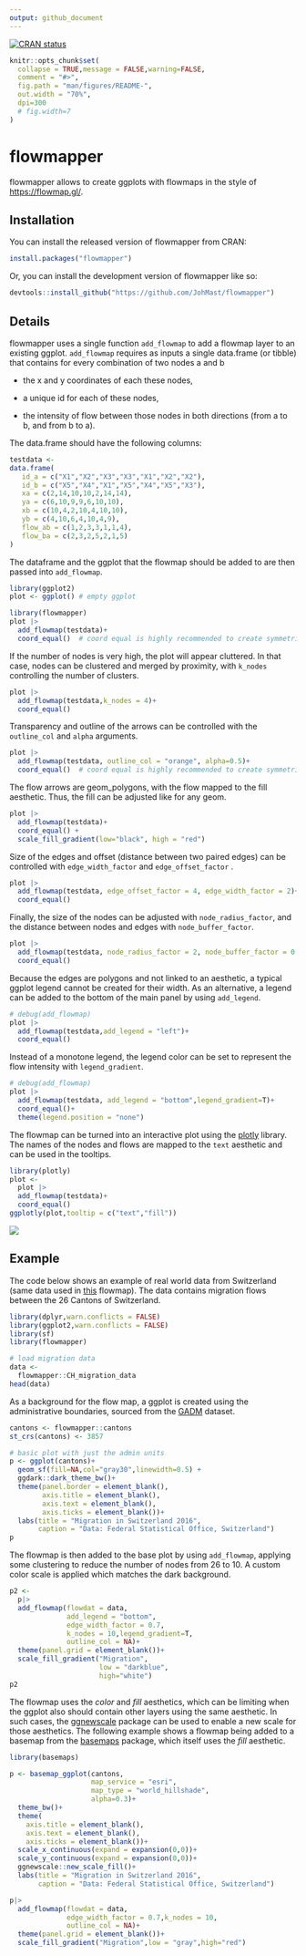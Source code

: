 ```yaml
---
output: github_document
---
```


[![CRAN status](https://www.r-pkg.org/badges/version/flowmapper)](https://CRAN.R-project.org/package=flowmapper)
<!-- [![CRAN downloads](https://cranlogs.r-pkg.org/badges/last-month/flowmapper?color=brightgreen)](https://CRAN.R-project.org/package=flowmapper) -->

```r
knitr::opts_chunk$set(
  collapse = TRUE,message = FALSE,warning=FALSE,
  comment = "#>",
  fig.path = "man/figures/README-",
  out.width = "70%",
  dpi=300
  # fig.width=7
)
```

# flowmapper

flowmapper allows to create ggplots with flowmaps in the style of <https://flowmap.gl/>.

## Installation

You can install the released version of flowmapper from CRAN:

``` r
install.packages("flowmapper")
```

Or, you can install the development version of flowmapper like so:

``` r
devtools::install_github("https://github.com/JohMast/flowmapper")
```

## Details

flowmapper uses a single function `add_flowmap` to add a flowmap layer to an existing ggplot. `add_flowmap` requires as inputs a single data.frame (or tibble) that contains for every combination of two nodes a and b

-   the x and y coordinates of each these nodes,

-   a unique id for each of these nodes,

-   the intensity of flow between those nodes in both directions (from a to b, and from b to a).

The data.frame should have the following columns:

```r

testdata <-
data.frame(
   id_a = c("X1","X2","X3","X3","X1","X2","X2"),
   id_b = c("X5","X4","X1","X5","X4","X5","X3"),
   xa = c(2,14,10,10,2,14,14),
   ya = c(6,10,9,9,6,10,10),
   xb = c(10,4,2,10,4,10,10),
   yb = c(4,10,6,4,10,4,9),
   flow_ab = c(1,2,3,3,1,1,4),
   flow_ba = c(2,3,2,5,2,1,5)
)

```

The dataframe and the ggplot that the flowmap should be added to are then passed into `add_flowmap`.

```r
library(ggplot2)
plot <- ggplot() # empty ggplot

library(flowmapper)
plot |>
  add_flowmap(testdata)+
  coord_equal()  # coord equal is highly recommended to create symmetric shapes
```

If the number of nodes is very high, the plot will appear cluttered. In that case, nodes can be clustered and merged by proximity, with `k_nodes` controlling the number of clusters.

```r
plot |>
  add_flowmap(testdata,k_nodes = 4)+
  coord_equal()
```

Transparency and outline of the arrows can be controlled with the `outline_col` and `alpha` arguments.

```r
plot |>
  add_flowmap(testdata, outline_col = "orange", alpha=0.5)+
  coord_equal()  # coord equal is highly recommended to create symmetric shapes
```

The flow arrows are geom_polygons, with the flow mapped to the fill aesthetic. Thus, the fill can be adjusted like for any geom.

```r
plot |>
  add_flowmap(testdata)+
  coord_equal() + 
  scale_fill_gradient(low="black", high = "red")
```

Size of the edges and offset (distance between two paired edges) can be controlled with `edge_width_factor` and `edge_offset_factor` .

```r
plot |>
  add_flowmap(testdata, edge_offset_factor = 4, edge_width_factor = 2)+
  coord_equal()
```

Finally, the size of the nodes can be adjusted with `node_radius_factor`, and the distance between nodes and edges with `node_buffer_factor`.

```r

plot |>
  add_flowmap(testdata, node_radius_factor = 2, node_buffer_factor = 0.5)+
  coord_equal()
```

Because the edges are polygons and not linked to an aesthetic, a typical ggplot legend cannot be created for their width. As an alternative, a legend can be added to the bottom of the main panel by using `add_legend`.

```r
# debug(add_flowmap)
plot |>
  add_flowmap(testdata,add_legend = "left")+
  coord_equal()
```

Instead of a monotone legend, the legend color can be set to represent the flow intensity with `legend_gradient`.

```r
# debug(add_flowmap)
plot |>
  add_flowmap(testdata, add_legend = "bottom",legend_gradient=T)+
  coord_equal()+
  theme(legend.position = "none")
```

The flowmap can be turned into an interactive plot using the [plotly](https://github.com/plotly/plotly.R) library. The names of the nodes and flows are mapped to the `text` aesthetic and can be used in the tooltips.

```r
library(plotly)
plot <- 
  plot |>
  add_flowmap(testdata)+
  coord_equal()
ggplotly(plot,tooltip = c("text","fill"))
```

![](man/figures/plotly_example.PNG)

## Example

The code below shows an example of real world data from Switzerland (same data used in [this](https://www.flowmap.blue/15kwLB4baXZ7jpip8q0JjgR6zDoS5Gt3gMLCTUAboQxk?v=46.719075,7.817990,7.51&a=0&d=1&c=0&lt=1&col=Default&f=45) flowmap). The data contains migration flows between the 26 Cantons of Switzerland.

```r
library(dplyr,warn.conflicts = FALSE)
library(ggplot2,warn.conflicts = FALSE)
library(sf)
library(flowmapper)

# load migration data
data <-
  flowmapper::CH_migration_data
head(data)
```

As a background for the flow map, a ggplot is created using the administrative boundaries, sourced from the [GADM](https://gadm.org/index.html) dataset.

```r
cantons <- flowmapper::cantons
st_crs(cantons) <- 3857

# basic plot with just the admin units
p <- ggplot(cantons)+
  geom_sf(fill=NA,col="gray30",linewidth=0.5) +
  ggdark::dark_theme_bw()+
  theme(panel.border = element_blank(),
        axis.title = element_blank(),
        axis.text = element_blank(),
        axis.ticks = element_blank())+
  labs(title = "Migration in Switzerland 2016",
       caption = "Data: Federal Statistical Office, Switzerland")
p
```

The flowmap is then added to the base plot by using `add_flowmap`, applying some clustering to reduce the number of nodes from 26 to 10. A custom color scale is applied which matches the dark background.

```r
p2 <-
  p|>
  add_flowmap(flowdat = data,
              add_legend = "bottom",
              edge_width_factor = 0.7,
              k_nodes = 10,legend_gradient=T,
              outline_col = NA)+
  theme(panel.grid = element_blank())+
  scale_fill_gradient("Migration",
                      low = "darkblue",
                      high="white")
p2
```

The flowmap uses the *color* and *fill* aesthetics, which can be limiting when the ggplot also should contain other layers using the same aesthetic. In such cases, the [ggnewscale](https://eliocamp.github.io/ggnewscale/) package can be used to enable a new scale for those aesthetics. The following example shows a flowmap being added to a basemap from the [basemaps](https://jakob.schwalb-willmann.de/basemaps/) package, which itself uses the *fill* aesthetic.

```r
library(basemaps)

p <- basemap_ggplot(cantons,
                    map_service = "esri",
                    map_type = "world_hillshade",
                    alpha=0.3)+
  theme_bw()+
  theme(
    axis.title = element_blank(),
    axis.text = element_blank(),
    axis.ticks = element_blank())+
  scale_x_continuous(expand = expansion(0,0))+
  scale_y_continuous(expand = expansion(0,0))+
  ggnewscale::new_scale_fill()+
  labs(title = "Migration in Switzerland 2016",
       caption = "Data: Federal Statistical Office, Switzerland")

p|>
  add_flowmap(flowdat = data,
              edge_width_factor = 0.7,k_nodes = 10,
              outline_col = NA)+
  theme(panel.grid = element_blank())+
  scale_fill_gradient("Migration",low = "gray",high="red")
```

